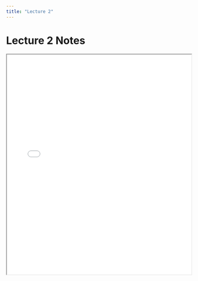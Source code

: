 ```yaml
---
title: "Lecture 2"
---
```


# Lecture 2 Notes

<iframe src="../notes/lecture2.pdf" width="100%" height="600px"></iframe>
